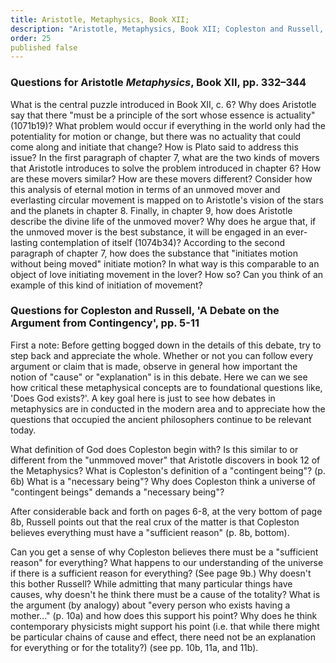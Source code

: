 ```yaml
---
title: Aristotle, Metaphysics, Book XII;
description: "Aristotle, Metaphysics, Book XII; Copleston and Russell, A Debate on the Argument from Contingency"
order: 25
published false
---
```



### Questions for Aristotle *Metaphysics*, Book XII, pp. 332–344

<QuestionBlock type="reading-content">
<Question level={1}>What is the central puzzle introduced in Book XII, c. 6?</Question>
<Question level={2}>Why does Aristotle say that there "must be a principle of the sort whose essence is actuality" (1071b19)?</Question>
<Question level={2}>What problem would occur if everything in the world only had the potentiality for motion or change, but there was no actuality that could come along and initiate that change?</Question>
<Question level={2}>How is Plato said to address this issue?</Question>
</QuestionBlock>
<QuestionBlock type="reading-content">
<Question level={1}>In the first paragraph of chapter 7, what are the two kinds of movers that Aristotle introduces to solve the problem introduced in chapter 6?</Question>
<Question level={2}>How are these movers similar?</Question>
<Question level={2}>How are these movers different?</Question>
</QuestionBlock>
<QuestionBlock type="reading-content">
<Question level={1}>Consider how this analysis of eternal motion in terms of an unmoved mover and everlasting circular movement is mapped on to Aristotle's vision of the stars and the planets in chapter 8.</Question>
</QuestionBlock>
<QuestionBlock type="reading-content">
<Question level={1}>Finally, in chapter 9, how does Aristotle describe the divine life of the unmoved mover?</Question>
<Question level={2}>Why does he argue that, if the unmoved mover is the best substance, it will be engaged in an ever-lasting contemplation of itself (1074b34)?</Question>
</QuestionBlock>
<QuestionBlock type="reading-discussion">
<Question level={1}>According to the second paragraph of chapter 7, how does the substance that "initiates motion without being moved" initiate motion?</Question>
<Question level={2}>In what way is this comparable to an object of love initiating movement in the lover? How so?</Question>
<Question level={2}>Can you think of an example of this kind of initiation of movement?</Question>
</QuestionBlock>

### Questions for Copleston and Russell, 'A Debate on the Argument from Contingency', pp. 5-11

First a note: Before getting bogged down in the details of this debate, try to step back and appreciate the whole. Whether or not you can follow every argument or claim that is made, observe in general how important the notion of "cause" or "explanation" is in this debate. Here we can we see how critical these metaphysical concepts are to foundational questions like, 'Does God exists?'. A key goal here is just to see how debates in metaphysics are in conducted in the modern area and to appreciate how the questions that occupied the ancient philosophers continue to be relevant today.


<QuestionBlock type="reading-content">
  <Question level={1}>What definition of God does Copleston begin with?</Question>
  <Question level={2} type="reading-discussion">Is this similar to or different from the "unmmoved mover" that Aristotle discovers in book 12 of the Metaphysics?</Question>
</QuestionBlock>

<QuestionBlock type="reading-content">
  <Question level={1}>What is Copleston's definition of a "contingent being"? (p. 6b)</Question>
  <Question level={1}>What is a "necessary being"?</Question>
  <Question level={1}>Why does Copleston think a universe of "contingent beings" demands a "necessary being"?</Question>
</QuestionBlock>

After considerable back and forth on pages 6-8, at the very bottom of page 8b, Russell points out that the real crux of the matter is that Copleston believes everything must have a "sufficient reason" (p. 8b, bottom).

<QuestionBlock type="reading-content">
  <Question level={1}>Can you get a sense of why Copleston believes there must be a "sufficient reason" for everything? </Question>
  <Question level={2}>What happens to our understanding of the universe if there is a sufficient reason for everything? (See page 9b.)</Question>
  <Question level={1}>Why doesn't this bother Russell?</Question>
  <Question level={2}>While admitting that many particular things have causes, why doesn't he think there must be a cause of the totality?</Question>
  <Question level={3}>What is the argument (by analogy) about "every person who exists having a mother..." (p. 10a) and how does this support his point?</Question>
  <Question level={3}>Why does he think contemporary physicists might support his point (i.e. that while there might be particular chains of cause and effect, there need not be an explanation for everything or for the totality?) (see pp. 10b, 11a, and 11b).</Question>
</QuestionBlock>
